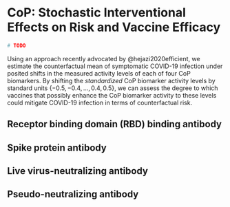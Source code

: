 # CoP: Stochastic Interventional Effects on Risk and Vaccine Efficacy {#cop-stochastic}

```r
# TODO
```

Using an approach recently advocated by @hejazi2020efficient, we estimate the
counterfactual mean of symptomatic COVID-19 infection under posited shifts in
the measured activity levels of each of four CoP biomarkers.  By shifting the
_standardized_ CoP biomarker activity levels by standard units $\{-0.5, -0.4,
\ldots, 0.4, 0.5\}$, we can assess the degree to which vaccines that possibly
enhance the CoP biomarker activity to these levels could mitigate COVID-19
infection in terms of counterfactual risk.

## Receptor binding domain (RBD) binding antibody

\begin{figure}[H]
    \centering
    \includegraphics[width=1\textwidth]{figs/ve_summary_Day57bindRBD}
    \caption{Counterfactual COVID-19 infection risks across standardized shifts
      in RBD binding antibody activity levels. Projection of the dose-response
      curve onto a linear working model provides evidence of decreased expected
      infection risk with increases in RBD binding antibody activity.}
\end{figure}

## Spike protein antibody

\begin{figure}[H]
    \centering
    \includegraphics[width=1\textwidth]{figs/ve_summary_Day57bindSpike}
    \caption{Counterfactual COVID-19 infection risks across standardized shifts
      in spike protein antibody activity levels. Projection of the dose-response
      curve onto a linear working model provides limited evidence of decreased
      expected infection risk with increases in spike protein antibody activity,
      though the trend flattens sharply beyond negative shifts.}
\end{figure}

## Live virus-neutralizing antibody

\begin{figure}[H]
    \centering
    \includegraphics[width=1\textwidth]{figs/ve_summary_Day57liveneut}
    \caption{Counterfactual COVID-19 infection risks across standardized shifts
      in live virus-neutralizing antibody activity levels. Projection of the
      dose-response curve onto a linear working model provides no evidence of
      of decreased expected infection risk with increases in live
      virus-neutralizing antibody activity.}
\end{figure}

## Pseudo-neutralizing antibody

\begin{figure}[H]
    \centering
    \includegraphics[width=1\textwidth]{figs/ve_summary_Day57pseudoneut}
    \caption{Counterfactual COVID-19 infection risks across standardized shifts
      in pseudo-neutralizing antibody activity levels. Projection of the
      dose-response curve onto a linear working model provides limited evidence
      of decreased expected infection risk with increases in pseudo-neutralizing
      antibody activity.}
\end{figure}

